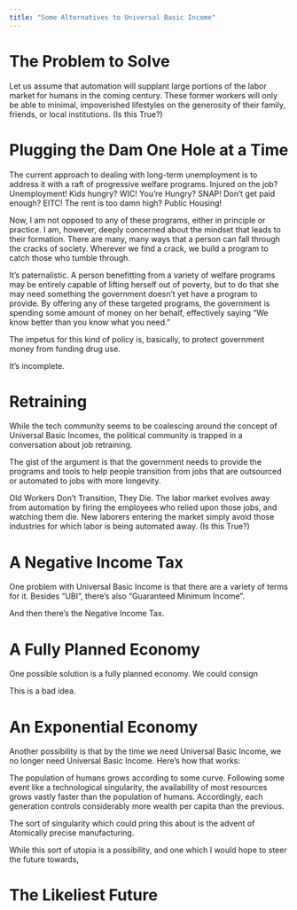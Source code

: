 ```yaml
---
title: "Some Alternatives to Universal Basic Income"
---
```


# The Problem to Solve

Let us assume that automation will supplant large portions of the labor market for humans in the coming century. These former workers will only be able to minimal, impoverished lifestyles on the generosity of their family, friends, or local institutions. (Is this True?)

# Plugging the Dam One Hole at a Time

The current approach to dealing with long-term unemployment is to address it with a raft of progressive welfare programs. Injured on the job? Unemployment! Kids hungry? WIC! You're Hungry? SNAP! Don't get paid enough? EITC! The rent is too damn high? Public Housing!

Now, I am not opposed to any of these programs, either in principle or practice. I am, however, deeply concerned about the mindset that leads to their formation. There are many, many ways that a person can fall through the cracks of society. Wherever we find a crack, we build a program to catch those who tumble through.

It's paternalistic. A person benefitting from a variety of welfare programs may be entirely capable of lifting herself out of poverty, but to do that she may need something the government doesn't yet have a program to provide. By offering any of these targeted programs, the government is spending some amount of money on her behalf, effectively saying "We know better than you know what you need."

The impetus for this kind of policy is, basically, to protect government money from funding drug use.

It's incomplete.

# Retraining

While the tech community seems to be coalescing around the concept of Universal Basic Incomes, the political community is trapped in a conversation about job retraining.

The gist of the argument is that the government needs to provide the programs and tools to help people transition from jobs that are outsourced or automated to jobs with more longevity.

Old Workers Don't Transition, They Die. The labor market evolves away from automation by firing the employees who relied upon those jobs, and watching them die. New laborers entering the market simply avoid those industries for which labor is being automated away. (Is this True?)

# A Negative Income Tax

One problem with Universal Basic Income is that there are a variety of terms for it. Besides "UBI", there's also "Guaranteed Minimum Income".

And then there's the Negative Income Tax.

# A Fully Planned Economy

One possible solution is a fully planned economy. We could consign 

This is a bad idea.

# An Exponential Economy

Another possibility is that by the time we need Universal Basic Income, we no longer need Universal Basic Income. Here's how that works:

The population of humans grows according to some curve. Following some event like a technological singularity, the availability of most resources grows vastly faster than the population of humans. Accordingly, each generation controls considerably more wealth per capita than the previous.

The sort of singularity which could pring this about is the advent of Atomically precise manufacturing.

While this sort of utopia is a possibility, and one which I would hope to steer the future towards, 

# The Likeliest Future